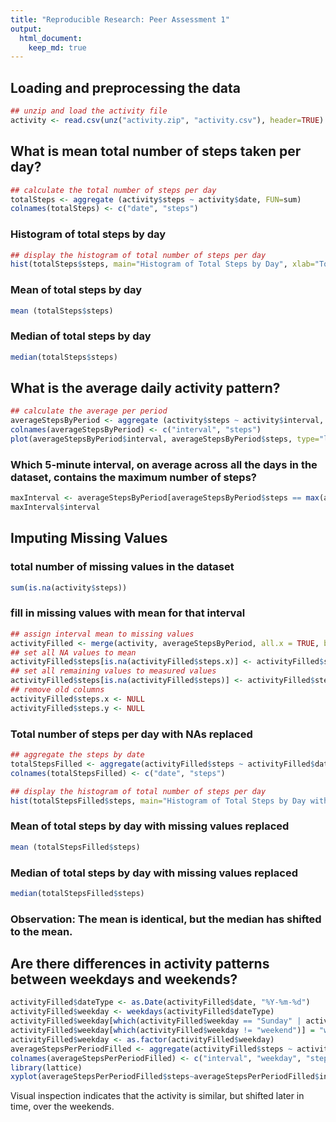 ---
title: "Reproducible Research: Peer Assessment 1"
output: 
  html_document:
    keep_md: true
---


## Loading and preprocessing the data
```{r}
## unzip and load the activity file
activity <- read.csv(unz("activity.zip", "activity.csv"), header=TRUE)
```

## What is mean total number of steps taken per day?
``` {r}
## calculate the total number of steps per day
totalSteps <- aggregate (activity$steps ~ activity$date, FUN=sum)
colnames(totalSteps) <- c("date", "steps")
```

### Histogram of total steps by day
``` {r}
## display the histogram of total number of steps per day
hist(totalSteps$steps, main="Histogram of Total Steps by Day", xlab="Total Steps")
```

### Mean of total steps by day
``` {r}
mean (totalSteps$steps)
```

### Median of total steps by day
``` {r}
median(totalSteps$steps)
```

## What is the average daily activity pattern?
``` {r}
## calculate the average per period
averageStepsByPeriod <- aggregate (activity$steps ~ activity$interval, FUN=mean)
colnames(averageStepsByPeriod) <- c("interval", "steps")
plot(averageStepsByPeriod$interval, averageStepsByPeriod$steps, type="l", xlab="Time of Day", ylab="Average Steps")
```

### Which 5-minute interval, on average across all the days in the dataset, contains the maximum number of steps?
``` {r}
maxInterval <- averageStepsByPeriod[averageStepsByPeriod$steps == max(averageStepsByPeriod$steps),]
maxInterval$interval
```

## Imputing Missing Values

### total number of missing values in the dataset
``` {r}
sum(is.na(activity$steps))
```

### fill in missing values with mean for that interval

``` {r}
## assign interval mean to missing values 
activityFilled <- merge(activity, averageStepsByPeriod, all.x = TRUE, by.x="interval", by.y="interval")
## set all NA values to mean
activityFilled$steps[is.na(activityFilled$steps.x)] <- activityFilled$steps.y[is.na(activityFilled$steps.x)]
## set all remaining values to measured values
activityFilled$steps[is.na(activityFilled$steps)] <- activityFilled$steps.x[is.na(activityFilled$steps)]
## remove old columns
activityFilled$steps.x <- NULL
activityFilled$steps.y <- NULL
```

### Total number of steps per day with NAs replaced
```{r}
## aggregate the steps by date
totalStepsFilled <- aggregate(activityFilled$steps ~ activityFilled$date, FUN=sum)
colnames(totalStepsFilled) <- c("date", "steps")

## display the histogram of total number of steps per day
hist(totalStepsFilled$steps, main="Histogram of Total Steps by Day with missing values replaced")
```

### Mean of total steps by day with missing values replaced
``` {r}
mean (totalStepsFilled$steps)
```

### Median of total steps by day with missing values replaced
``` {r}
median(totalStepsFilled$steps)
```
### Observation: The mean is identical, but the median has shifted to the mean.

## Are there differences in activity patterns between weekdays and weekends?

``` {r}
activityFilled$dateType <- as.Date(activityFilled$date, "%Y-%m-%d")
activityFilled$weekday <- weekdays(activityFilled$dateType)
activityFilled$weekday[which(activityFilled$weekday == "Sunday" | activityFilled$weekday =="Saturday")] = "weekend" 
activityFilled$weekday[which(activityFilled$weekday != "weekend")] = "weekday" 
activityFilled$weekday <- as.factor(activityFilled$weekday)
averageStepsPerPeriodFilled <- aggregate(activityFilled$steps ~ activityFilled$interval+activityFilled$weekday, FUN=mean)
colnames(averageStepsPerPeriodFilled) <- c("interval", "weekday", "steps")
library(lattice)
xyplot(averageStepsPerPeriodFilled$steps~averageStepsPerPeriodFilled$interval|averageStepsPerPeriodFilled$weekday, type="l", xlab="Interval", ylab="Number of Steps", layout=c(1,2,1))
```

Visual inspection indicates that the activity is similar, but shifted later in time, over the weekends.